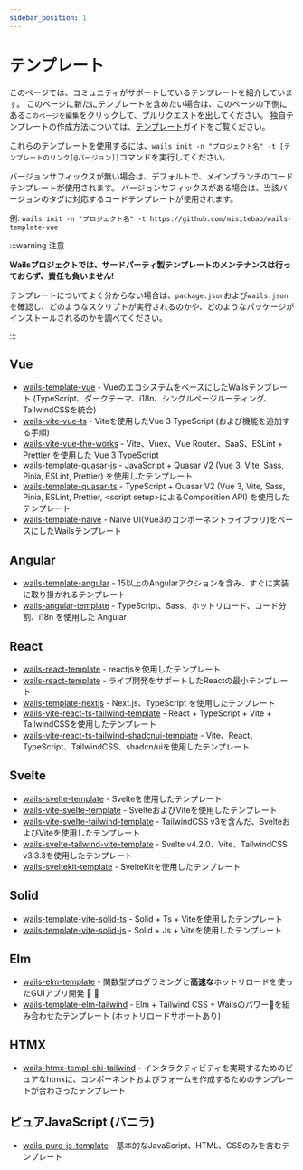 ```yaml
---
sidebar_position: 1
---
```


# テンプレート

このページでは、コミュニティがサポートしているテンプレートを紹介しています。 このページに新たにテンプレートを含めたい場合は、このページの下側にある`このページを編集`をクリックして、プルリクエストを出してください。 独自テンプレートの作成方法については、[テンプレート](../guides/templates.mdx)ガイドをご覧ください。

これらのテンプレートを使用するには、`wails init -n "プロジェクト名" -t [テンプレートのリンク[@バージョン]]`コマンドを実行してください。

バージョンサフィックスが無い場合は、デフォルトで、メインブランチのコードテンプレートが使用されます。 バージョンサフィックスがある場合は、当該バージョンのタグに対応するコードテンプレートが使用されます。

例: `wails init -n "プロジェクト名" -t https://github.com/misitebao/wails-template-vue`

:::warning 注意

**Wailsプロジェクトでは、サードパーティ製テンプレートのメンテナンスは行っておらず、責任も負いません!**

テンプレートについてよく分からない場合は、`package.json`および`wails.json`を確認し、どのようなスクリプトが実行されるのかや、どのようなパッケージがインストールされるのかを調べてください。

:::

## Vue

- [wails-template-vue](https://github.com/misitebao/wails-template-vue) - VueのエコシステムをベースにしたWailsテンプレート (TypeScript、ダークテーマ、i18n、シングルページルーティング、TailwindCSSを統合)
- [wails-vite-vue-ts](https://github.com/codydbentley/wails-vite-vue-ts) - Viteを使用したVue 3 TypeScript (および機能を追加する手順)
- [wails-vite-vue-the-works](https://github.com/codydbentley/wails-vite-vue-the-works) - Vite、Vuex、Vue Router、SaaS、ESLint + Prettier を使用した Vue 3 TypeScript
- [wails-template-quasar-js](https://github.com/sgosiaco/wails-template-quasar-js) - JavaScript + Quasar V2 (Vue 3, Vite, Sass, Pinia, ESLint, Prettier) を使用したテンプレート
- [wails-template-quasar-ts](https://github.com/sgosiaco/wails-template-quasar-ts) - TypeScript + Quasar V2 (Vue 3, Vite, Sass, Pinia, ESLint, Prettier, &lt;script setup&gt;によるComposition API) を使用したテンプレート
- [wails-template-naive](https://github.com/tk103331/wails-template-naive) - Naive UI(Vue3のコンポーネントライブラリ)をベースにしたWailsテンプレート

## Angular

- [wails-template-angular](https://github.com/mateothegreat/wails-template-angular) - 15以上のAngularアクションを含み、すぐに実装に取り掛かれるテンプレート
- [wails-angular-template](https://github.com/TAINCER/wails-angular-template) - TypeScript、Sass、ホットリロード、コード分割、i18n を使用した Angular

## React

- [wails-react-template](https://github.com/AlienRecall/wails-react-template) - reactjsを使用したテンプレート
- [wails-react-template](https://github.com/flin7/wails-react-template) - ライブ開発をサポートしたReactの最小テンプレート
- [wails-template-nextjs](https://github.com/LGiki/wails-template-nextjs) - Next.js、TypeScript を使用したテンプレート
- [wails-vite-react-ts-tailwind-template](https://github.com/hotafrika/wails-vite-react-ts-tailwind-template) - React + TypeScript + Vite + TailwindCSSを使用したテンプレート
- [wails-vite-react-ts-tailwind-shadcnui-template](https://github.com/Mahcks/wails-vite-react-tailwind-shadcnui-ts) - Vite、React、TypeScript、TailwindCSS、shadcn/uiを使用したテンプレート

## Svelte

- [wails-svelte-template](https://github.com/raitonoberu/wails-svelte-template) - Svelteを使用したテンプレート
- [wails-vite-svelte-template](https://github.com/BillBuilt/wails-vite-svelte-template) - SvelteおよびViteを使用したテンプレート
- [wails-vite-svelte-tailwind-template](https://github.com/BillBuilt/wails-vite-svelte-tailwind-template) - TailwindCSS v3を含んだ、SvelteおよびViteを使用したテンプレート
- [wails-svelte-tailwind-vite-template](https://github.com/PylotLight/wails-vite-svelte-tailwind-template/tree/master) - Svelte v4.2.0、Vite、TailwindCSS v3.3.3を使用したテンプレート
- [wails-sveltekit-template](https://github.com/h8gi/wails-sveltekit-template) - SvelteKitを使用したテンプレート

## Solid

- [wails-template-vite-solid-ts](https://github.com/xijaja/wails-template-solid-ts) - Solid + Ts + Viteを使用したテンプレート
- [wails-template-vite-solid-js](https://github.com/xijaja/wails-template-solid-js) - Solid + Js + Viteを使用したテンプレート

## Elm

- [wails-elm-template](https://github.com/benjamin-thomas/wails-elm-template) - 関数型プログラミングと**高速な**ホットリロードを使ったGUIアプリ開発 :tada: :rocket:
- [wails-template-elm-tailwind](https://github.com/rnice01/wails-template-elm-tailwind) - Elm + Tailwind CSS + Wailsのパワー:muscle:を組み合わせたテンプレート (ホットリロードサポートあり)

## HTMX

- [wails-htmx-templ-chi-tailwind](https://github.com/PylotLight/wails-hmtx-templ-template) - インタラクティビティを実現するためのピュアなhtmxに、コンポーネントおよびフォームを作成するためのテンプレートが合わさったテンプレート

## ピュアJavaScript (バニラ)

- [wails-pure-js-template](https://github.com/KiddoV/wails-pure-js-template) - 基本的なJavaScript、HTML、CSSのみを含むテンプレート
